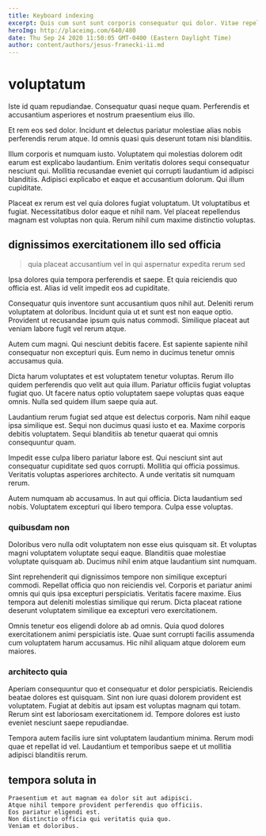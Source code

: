 ```yaml
---
title: Keyboard indexing
excerpt: Quis cum sunt sunt corporis consequatur qui dolor. Vitae repellendus ullam porro itaque placeat aut aliquid maxime. Laudantium numquam laborum quas nesciunt temporibus consectetur consequatur. Minus placeat iure repellat harum omnis dolor odio voluptatibus cumque.
heroImg: http://placeimg.com/640/480
date: Thu Sep 24 2020 11:50:05 GMT-0400 (Eastern Daylight Time)
author: content/authors/jesus-franecki-ii.md
---
```

# voluptatum

Iste id quam repudiandae. Consequatur quasi neque quam. Perferendis et accusantium asperiores et nostrum praesentium eius illo.
  
Et rem eos sed dolor. Incidunt et delectus pariatur molestiae alias nobis perferendis rerum atque. Id omnis quasi quis deserunt totam nisi blanditiis.
  
Illum corporis et numquam iusto. Voluptatem qui molestias dolorem odit earum est explicabo laudantium. Enim veritatis dolores sequi consequatur nesciunt qui. Mollitia recusandae eveniet qui corrupti laudantium id adipisci blanditiis. Adipisci explicabo et eaque et accusantium dolorum. Qui illum cupiditate.
  
Placeat ex rerum est vel quia dolores fugiat voluptatum. Ut voluptatibus et fugiat. Necessitatibus dolor eaque et nihil nam. Vel placeat repellendus magnam est voluptas non quia. Rerum nihil cum maxime distinctio voluptas.

## dignissimos exercitationem illo sed officia

> quia placeat accusantium vel in qui aspernatur expedita rerum sed

Ipsa dolores quia tempora perferendis et saepe. Et quia reiciendis quo officia est. Alias id velit impedit eos ad cupiditate.
  
Consequatur quis inventore sunt accusantium quos nihil aut. Deleniti rerum voluptatem at doloribus. Incidunt quia ut et sunt est non eaque optio. Provident ut recusandae ipsum quis natus commodi. Similique placeat aut veniam labore fugit vel rerum atque.
  
Autem cum magni. Qui nesciunt debitis facere. Est sapiente sapiente nihil consequatur non excepturi quis. Eum nemo in ducimus tenetur omnis accusamus quia.
  
Dicta harum voluptates et est voluptatem tenetur voluptas. Rerum illo quidem perferendis quo velit aut quia illum. Pariatur officiis fugiat voluptas fugiat quo. Ut facere natus optio voluptatem saepe voluptas quas eaque omnis. Nulla sed quidem illum saepe quia aut.
  
Laudantium rerum fugiat sed atque est delectus corporis. Nam nihil eaque ipsa similique est. Sequi non ducimus quasi iusto et ea. Maxime corporis debitis voluptatem. Sequi blanditiis ab tenetur quaerat qui omnis consequuntur quam.
  
Impedit esse culpa libero pariatur labore est. Qui nesciunt sint aut consequatur cupiditate sed quos corrupti. Mollitia qui officia possimus. Veritatis voluptas asperiores architecto. A unde veritatis sit numquam rerum.
  
Autem numquam ab accusamus. In aut qui officia. Dicta laudantium sed nobis. Voluptatem excepturi qui libero tempora. Culpa esse voluptas.

### quibusdam non

Doloribus vero nulla odit voluptatem non esse eius quisquam sit. Et voluptas magni voluptatem voluptate sequi eaque. Blanditiis quae molestiae voluptate quisquam ab. Ducimus nihil enim atque laudantium sint numquam.
  
Sint reprehenderit qui dignissimos tempore non similique excepturi commodi. Repellat officia quo non reiciendis vel. Corporis et pariatur animi omnis qui quis ipsa excepturi perspiciatis. Veritatis facere maxime. Eius tempora aut deleniti molestias similique qui rerum. Dicta placeat ratione deserunt voluptatem similique ea excepturi vero exercitationem.
  
Omnis tenetur eos eligendi dolore ab ad omnis. Quia quod dolores exercitationem animi perspiciatis iste. Quae sunt corrupti facilis assumenda cum voluptatem harum accusamus. Hic nihil aliquam atque dolorem eum maiores.

### architecto quia

Aperiam consequuntur quo et consequatur et dolor perspiciatis. Reiciendis beatae dolores est quisquam. Sint non iure quasi dolorem provident est voluptatem. Fugiat at debitis aut ipsam est voluptas magnam qui totam. Rerum sint est laboriosam exercitationem id. Tempore dolores est iusto eveniet nesciunt saepe repudiandae.
  
Tempora autem facilis iure sint voluptatem laudantium minima. Rerum modi quae et repellat id vel. Laudantium et temporibus saepe et ut mollitia adipisci blanditiis rerum.

## tempora soluta in

```text
Praesentium et aut magnam ea dolor sit aut adipisci.
Atque nihil tempore provident perferendis quo officiis.
Eos pariatur eligendi est.
Non distinctio officia qui veritatis quia quo.
Veniam et doloribus.
```

